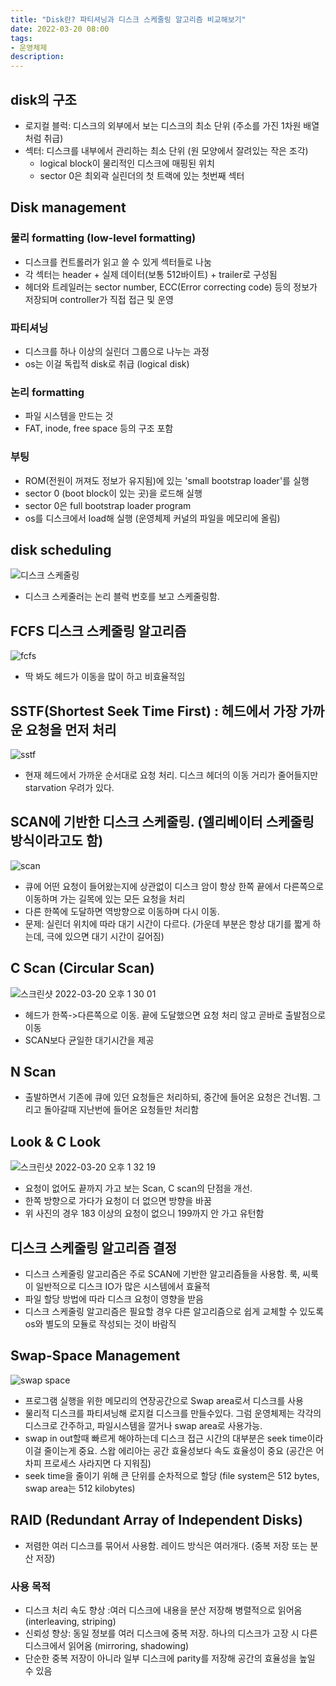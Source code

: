 ```yaml
---
title: "Disk란? 파티셔닝과 디스크 스케줄링 알고리즘 비교해보기"
date: 2022-03-20 08:00
tags:
- 운영체제
description: 
---
```


## disk의 구조

- 로지컬 블럭: 디스크의 외부에서 보는 디스크의 최소 단위 (주소를 가진 1차원 배열처럼 취급)
- 섹터: 디스크를 내부에서 관리하는 최소 단위 (원 모양에서 잘려있는 작은 조각)
  - logical block이 물리적인 디스크에 매핑된 위치
  - sector 0은 최외곽 실린더의 첫 트랙에 있는 첫번째 섹터

## Disk management

### 물리 formatting (low-level formatting)

- 디스크를 컨트롤러가 읽고 쓸 수 있게 섹터들로 나눔
- 각 섹터는 header + 실제 데이터(보통 512바이트) + trailer로 구성됨
- 헤더와 트레일러는 sector number, ECC(Error correcting code) 등의 정보가 저장되며 controller가 직접 접근 및 운영

### 파티셔닝

- 디스크를 하나 이상의 실린더 그룹으로 나누는 과정
- os는 이걸 독립적 disk로 취급 (logical disk)

### 논리 formatting

- 파일 시스템을 만드는 것
- FAT, inode, free space 등의 구조 포함

### 부팅

- ROM(전원이 꺼져도 정보가 유지됨)에 있는 'small bootstrap loader'를 실행
- sector 0 (boot block이 있는 곳)을 로드해 실행
- sector 0은 full bootstrap loader program
- os를 디스크에서 load해 실행 (운영체제 커널의 파일을 메모리에 올림)

## disk scheduling

![디스크 스케줄링](https://user-images.githubusercontent.com/50111853/159148036-c372d5a1-4e93-49bb-83b9-56b666e17eb5.png)

- 디스크 스케줄러는 논리 블럭 번호를 보고 스케줄링함.

## FCFS 디스크 스케줄링 알고리즘

![fcfs](https://user-images.githubusercontent.com/50111853/159148126-67014b53-b456-4cae-965d-319f3d59f4a4.png)

- 딱 봐도 헤드가 이동을 많이 하고 비효율적임

## SSTF(Shortest Seek Time First) : 헤드에서 가장 가까운 요청을 먼저 처리

![sstf](https://user-images.githubusercontent.com/50111853/159148152-ae0d187a-24b5-40a2-9afd-21037beca46a.png)

- 현재 헤드에서 가까운 순서대로 요청 처리. 디스크 헤더의 이동 거리가 줄어들지만 starvation 우려가 있다.

## SCAN에 기반한 디스크 스케줄링. (엘리베이터 스케줄링 방식이라고도 함)

![scan](https://user-images.githubusercontent.com/50111853/159148209-6229b149-51f2-46ac-8f0b-d31673125e01.png)

- 큐에 어떤 요청이 들어왔는지에 상관없이 디스크 암이 항상 한쪽 끝에서 다른쪽으로 이동하며 가는 길목에 있는 모든 요청을 처리
- 다른 한쪽에 도달하면 역방향으로 이동하며 다시 이동.
- 문제: 실린더 위치에 따라 대기 시간이 다르다. (가운데 부분은 항상 대기를 짧게 하는데, 극에 있으면 대기 시간이 길어짐)

## C Scan (Circular Scan)

![스크린샷 2022-03-20 오후 1 30 01](https://user-images.githubusercontent.com/50111853/159148224-f807cbe2-c942-41a4-8202-c1076afd4e77.png)

- 헤드가 한쪽->다른쪽으로 이동. 끝에 도달했으면 요청 처리 않고 곧바로 출발점으로 이동
- SCAN보다 균일한 대기시간을 제공

## N Scan

- 출발하면서 기존에 큐에 있던 요청들은 처리하되, 중간에 들어온 요청은 건너뜀. 그리고 돌아갈때 지난번에 들어온 요청들만 처리함

## Look & C Look

![스크린샷 2022-03-20 오후 1 32 19](https://user-images.githubusercontent.com/50111853/159148289-64d182aa-7f29-47c1-b2e9-6d91e269f42e.png)

- 요청이 없어도 끝까지 가고 보는 Scan, C scan의 단점을 개선.
- 한쪽 방향으로 가다가 요청이 더 없으면 방향을 바꿈
- 위 사진의 경우 183 이상의 요청이 없으니 199까지 안 가고 유턴함

## 디스크 스케줄링 알고리즘 결정

- 디스크 스케줄링 알고리즘은 주로 SCAN에 기반한 알고리즘들을 사용함. 룩, 씨룩이 일반적으로 디스크 IO가 많은 시스템에서 효율적
- 파일 할당 방법에 따라 디스크 요청이 영향을 받음
- 디스크 스케줄링 알고리즘은 필요할 경우 다른 알고리즘으로 쉽게 교체할 수 있도록 os와 별도의 모듈로 작성되는 것이 바람직

## Swap-Space Management

![swap space](https://user-images.githubusercontent.com/50111853/159148421-51e543d6-8155-40d1-abcf-156941ffb872.png)

- 프로그램 실행을 위한 메모리의 연장공간으로 Swap area로서 디스크를 사용
- 물리적 디스크를 파티셔닝해 로지컬 디스크를 만들수있다. 그럼 운영체제는 각각의 디스크로 간주하고, 파일시스템을 깔거나 swap area로 사용가능.
- swap in out할때 빠르게 해야하는데 디스크 접근 시간의 대부분은 seek time이라 이걸 줄이는게 중요. 스왑 에리아는 공간 효율성보다 속도 효율성이 중요 (공간은 어차피 프로세스 사라지면 다 지워짐)
- seek time을 줄이기 위해 큰 단위를 순차적으로 할당 (file system은 512 bytes, swap area는 512 kilobytes)

## RAID (Redundant Array of Independent Disks)

- 저렴한 여러 디스크를 묶어서 사용함. 레이드 방식은 여러개다. (중복 저장 또는 분산 저장)

### 사용 목적

- 디스크 처리 속도 향상 :여러 디스크에 내용을 분산 저장해 병렬적으로 읽어옴 (interleaving, striping)
- 신뢰성 향상: 동일 정보를 여러 디스크에 중복 저장. 하나의 디스크가 고장 시 다른 디스크에서 읽어옴 (mirroring, shadowing)
- 단순한 중복 저장이 아니라 일부 디스크에 parity를 저장해 공간의 효율성을 높일 수 있음
